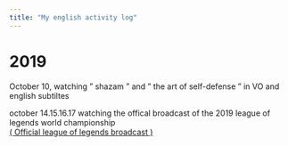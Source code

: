 ```yaml
---
title: "My english activity log"
---
```

# 2019

October 10, watching " shazam " and " the art of self-defense " in VO and english subtiltes 

october 14.15.16.17 watching the offical broadcast of the 2019 league of legends world championship  
[( Official league of legends broadcast )](https://www.twitch.tv/riotgames)


